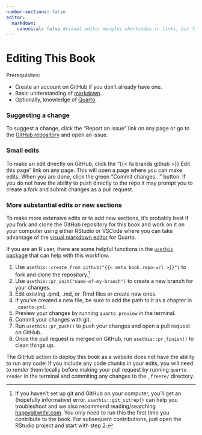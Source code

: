 ```yaml
---
number-sections: false
editor:
  markdown:
    canonical: false #visual editor mangles shortcodes in links, but fixed in upcoming version https://github.com/quarto-dev/quarto/issues/337#issuecomment-1873437524
---
```


# Editing This Book {.unnumbered}

Prerequisites: 

- Create an account on GitHub if you don't already have one.
- Basic understanding of [markdown](https://quarto.org/docs/authoring/markdown-basics.html).
- Optionally, knowledge of [Quarto](https://quarto.org/).

### Suggesting a change

To suggest a change, click the "Report an issue" link on any page or go to the [GitHub repository]({{< meta book.repo-url >}}) and open an issue.

### Small edits

To make an edit directly on GitHub, click the "{{< fa brands github >}} Edit this page" link on any page. This will open a page where you can make edits. When you are done, click the green "Commit changes..." button.  If you do not have the ability to push directly to the repo it may prompt you to create a fork and submit changes as a pull request.

### More substantial edits or new sections

To make more extensive edits or to add new sections, it's probably best if you fork and clone the GitHub repository for this book and work on it on your computer using either RStudio or VSCode where you can take advantage of the [visual markdown editor](https://quarto.org/docs/visual-editor/) for Quarto.

If you are an R user, there are some helpful functions in the [`usethis` package](https://usethis.r-lib.org/index.html) that can help with this workflow.

1. Use `usethis::create_from_github("{{< meta book.repo-url >}}")` to fork and clone the repository.[^1]
2. Use `usethis::pr_init("name-of-my-branch")` to create a new branch for your changes.
3. Edit existing .qmd, .md, or .Rmd files or create new ones.
4. If you've created a new file, be sure to add the path to it as a chapter in `_quarto.yml`.
5. Preview your changes by running `quarto preview` in the terminal.
6. Commit your changes with git.
7. Run `usethis::pr_push()` to push your changes and open a pull request on GitHub.
8. Once the pull request is merged on GitHub, run `usethis::pr_finish()` to clean things up.

::: callout-warning
The GitHub action to deploy this book as a website does not have the ability to run any code! If you include any code chunks in your edits, you will need to render them locally before making your pull request by running `quarto render` in the terminal and commiting any changes to the `_freeze/` directory.
:::

[^1]: If you haven't set up git and GitHub on your computer, you'll get an (hopefully informative) error.  `usethis::git_sitrep()` can help you troubleshoot and we also recommend reading/searching [happygitwithr.com](https://happygitwithr.com/). You only need to run this the first time you contribute to the book.  For subsequent contributions, just open the RStudio project and start with step 2.